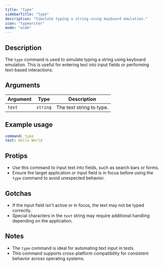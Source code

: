 ```yaml
---
title: "type"
sidebarTitle: "type"
description: "Simulate typing a string using keyboard emulation."
icon: "typewriter"
mode: "wide"
---
```



<Replay />
<Example />

## Description

The `type` command is used to simulate typing a string using keyboard emulation. This is useful for entering text into input fields or performing text-based interactions.

## Arguments

| Argument | Type     | Description              |
| -------- | -------- | ------------------------ |
| `text`   | `string` | The text string to type. |

## Example usage

```yaml
command: type
text: Hello World
```

## Protips

- Use this command to input text into fields, such as search bars or forms.
- Ensure the target application or input field is in focus before using the `type` command to avoid unexpected behavior.

## Gotchas

- If the input field isn't active or in focus, the text may not be typed correctly.
- Special characters in the `text` string may require additional handling depending on the application.

## Notes

- The `type` command is ideal for automating text input in tests.
- This command supports cross-platform compatibility for consistent behavior across operating systems.
